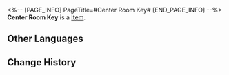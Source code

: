 <%-- [PAGE_INFO]
PageTitle=#Center Room Key#
[END_PAGE_INFO] --%>
{{Item Infobox
|title       = Center Room Key
|id          = 149965
|image       = Item Center Room Key.png
|type        = 
|invCategory = Missions
|rarity      = 1
|effect      = 
|description = 
}}
'''Center Room Key''' is a [[Item]].

==Other Languages==
{{Other Languages
|en   = Center Room Key
|zhs  = 中央房间钥匙
|zht  = 中央房間鑰匙
|ja   = 中央の部屋の鍵
|ko   = 중앙 방 열쇠
|es   = Llave de la sala del centro
|fr   = Clé de la salle centrale
|ru   = Ключ от центральной двери
|th   = กุญแจห้องตรงกลาง
|vi   = Chìa Khóa Phòng Ở Giữa
|de   = Schlüssel zum mittleren Zimmer
|id   = Kunci Ruang Tengah
|pt   = Chave da Sala Central
}}

==Change History==
{{Change History|2.0}}